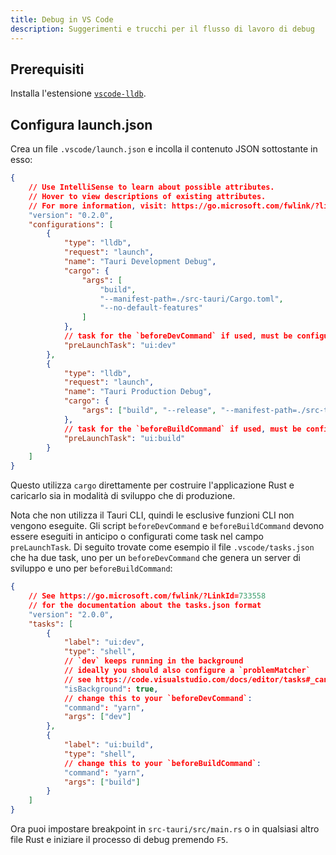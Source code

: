 ```yaml
---
title: Debug in VS Code
description: Suggerimenti e trucchi per il flusso di lavoro di debug
---
```


## Prerequisiti

Installa l'estensione [`vscode-lldb`][].

## Configura launch.json

Crea un file `.vscode/launch.json` e incolla il contenuto JSON sottostante in esso:

```json title=".vscode/launch.json"
{
	// Use IntelliSense to learn about possible attributes.
	// Hover to view descriptions of existing attributes.
	// For more information, visit: https://go.microsoft.com/fwlink/?linkid=830387
	"version": "0.2.0",
	"configurations": [
		{
			"type": "lldb",
			"request": "launch",
			"name": "Tauri Development Debug",
			"cargo": {
				"args": [
					"build",
					"--manifest-path=./src-tauri/Cargo.toml",
					"--no-default-features"
				]
			},
			// task for the `beforeDevCommand` if used, must be configured in `.vscode/tasks.json`
			"preLaunchTask": "ui:dev"
		},
		{
			"type": "lldb",
			"request": "launch",
			"name": "Tauri Production Debug",
			"cargo": {
				"args": ["build", "--release", "--manifest-path=./src-tauri/Cargo.toml"]
			},
			// task for the `beforeBuildCommand` if used, must be configured in `.vscode/tasks.json`
			"preLaunchTask": "ui:build"
		}
	]
}
```

Questo utilizza `cargo` direttamente per costruire l'applicazione Rust e caricarlo sia in modalità di sviluppo che di produzione.

Nota che non utilizza il Tauri CLI, quindi le esclusive funzioni CLI non vengono eseguite. Gli script `beforeDevCommand` e `beforeBuildCommand` devono essere eseguiti in anticipo o configurati come task nel campo `preLaunchTask`. Di seguito trovate come esempio il file `.vscode/tasks.json` che ha due task, uno per un `beforeDevCommand` che genera un server di sviluppo e uno per `beforeBuildCommand`:

```json title=".vscode/tasks.json"
{
	// See https://go.microsoft.com/fwlink/?LinkId=733558
	// for the documentation about the tasks.json format
	"version": "2.0.0",
	"tasks": [
		{
			"label": "ui:dev",
			"type": "shell",
			// `dev` keeps running in the background
			// ideally you should also configure a `problemMatcher`
			// see https://code.visualstudio.com/docs/editor/tasks#_can-a-background-task-be-used-as-a-prelaunchtask-in-launchjson
			"isBackground": true,
			// change this to your `beforeDevCommand`:
			"command": "yarn",
			"args": ["dev"]
		},
		{
			"label": "ui:build",
			"type": "shell",
			// change this to your `beforeBuildCommand`:
			"command": "yarn",
			"args": ["build"]
		}
	]
}
```

Ora puoi impostare breakpoint in `src-tauri/src/main.rs` o in qualsiasi altro file Rust e iniziare il processo di debug premendo `F5`.

[`vscode-lldb`]: https://marketplace.visualstudio.com/items?itemName=vadimcn.vscode-lldb
[Core Process of your Tauri app]: https://tauri.app/v1/reference/architecture/process-model#the-core-process

